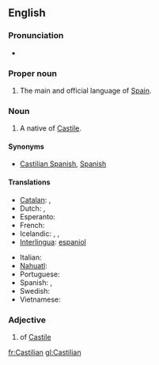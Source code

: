 ==English==
{{wikipedia}}

===Pronunciation===
* {{audio|en-us-Castilian.ogg|Audio (US)}}

===Proper noun===
{{en-proper noun}}

# The main and official language of [[Spain]].

===Noun===
{{en-noun}}

# A native of [[Castile]].

====Synonyms====
* {{sense|language}} [[Castilian Spanish]], [[Spanish]]

====Translations====
{{trans-top|Language}}
* [[Catalan]]: {{t+|ca|castellà}}, {{t+|ca|espanyol}}
* Dutch: {{t-|nl|Castilliaans}}, {{t+|nl|Spaans}}
* Esperanto: {{t+|eo|hispana|xs=Esperanto}}
* French: {{t+|fr|castillan}}
* Icelandic: {{t-|is|kastilíska|f}}, {{t+|is|spænska|f}}, {{t-|is|spánska|f}}
* [[Interlingua]]: [[espaniol]]
{{trans-mid}}
* Italian: {{t-|it|castigliano|m}}
* [[Nahuatl]]: {{t|nah|Caxtillahtōlli|xs=Nahuatl}}
* Portuguese: {{t+|pt|espanhol}}
* Spanish: {{t+|es|castellano|m}}, {{t+|es|español|m}}
* Swedish: {{t-|sv|kastillianska}}
* Vietnamese: {{t-|vi|tiếng Tây ban nha|xs=Vietnamese}}
{{trans-bottom}}

===Adjective===
{{infl|en|adjective}}

# of [[Castile]]

[[fr:Castilian]]
[[gl:Castilian]]